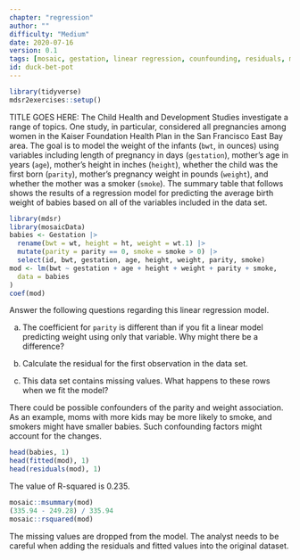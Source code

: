 ```yaml
---
chapter: "regression"
author: ""
difficulty: "Medium"
date: 2020-07-16 
version: 0.1
tags: [mosaic, gestation, linear regression, counfounding, residuals, missing values]
id: duck-bet-pot
---
```


```r
library(tidyverse)
mdsr2exercises::setup()
```

TITLE GOES HERE: The Child Health and Development Studies investigate a range of topics. One study, in particular, considered all pregnancies among women in the Kaiser Foundation Health Plan in the San Francisco East Bay area. The goal is to model the weight of the infants (`bwt`, in ounces) using variables including length of pregnancy in days (`gestation`), mother's age in years (`age`), mother's height in inches (`height`), whether the child was the first born (`parity`), mother's pregnancy weight in pounds (`weight`), and whether the mother was a smoker (`smoke`). 
The summary table that follows shows the results of a regression model for predicting the average birth weight of babies based on all of the variables included in the data set.

```r
library(mdsr)
library(mosaicData)
babies <- Gestation |>
  rename(bwt = wt, height = ht, weight = wt.1) |>
  mutate(parity = parity == 0, smoke = smoke > 0) |>
  select(id, bwt, gestation, age, height, weight, parity, smoke)
mod <- lm(bwt ~ gestation + age + height + weight + parity + smoke,
  data = babies
)
coef(mod)
```

Answer the following questions regarding this linear regression model.

a. The coefficient for `parity` is different than if you fit a linear model predicting weight using only that variable. Why might there be a difference?
  
b. Calculate the residual for the first observation in the data set.
  
c. This data set contains missing values. What happens to these rows when we fit the model? 

 <!--begin-answer-->

There could be possible confounders of the parity and weight association. As an example, moms with more kids may be more likely to smoke, and smokers might have smaller babies.  Such confounding factors might account for the changes.

```r
head(babies, 1)
head(fitted(mod), 1)
head(residuals(mod), 1)
```

The value of R-squared is 0.235.
```r
mosaic::msummary(mod)
(335.94 - 249.28) / 335.94
mosaic::rsquared(mod)
```
The missing values are dropped from the model.  The analyst needs to be careful when adding the residuals and fitted values into the original dataset.

<!--end-answer-->


